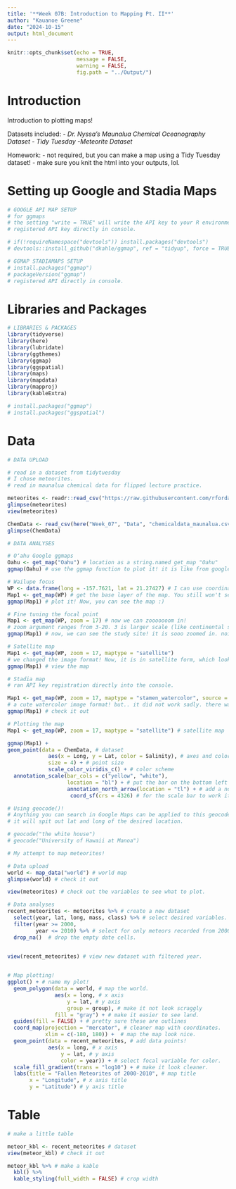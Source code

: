 ```yaml
---
title: '**Week 07B: Introduction to Mapping Pt. II**'
author: "Kauanoe Greene"
date: "2024-10-15"
output: html_document
---
```


```r
knitr::opts_chunk$set(echo = TRUE, 
                      message = FALSE, 
                      warning = FALSE, 
                      fig.path = "../Output/")
```

# **Introduction**

Introduction to plotting maps!

Datasets included: - *Dr. Nyssa's Maunalua Chemical Oceanography Dataset* - *Tidy Tuesday -Meteorite Dataset*

Homework: - not required, but you can make a map using a Tidy Tuesday dataset! - make sure you knit the html into your outputs, lol.

# **Setting up Google and Stadia Maps**

```r

# GOOGLE API MAP SETUP
# for ggmaps
# the setting "write = TRUE" will write the API key to your R environment so that you do not have to re-register it each time you code!
# registered API key directly in console.

# if(!requireNamespace("devtools")) install.packages("devtools")
# devtools::install_github("dkahle/ggmap", ref = "tidyup", force = TRUE)
```

```r

# GGMAP STADIAMAPS SETUP
# install.packages("ggmap")
# packageVersion("ggmap")
# registered API directly in console.
```

# **Libraries and Packages**

```r

# LIBRARIES & PACKAGES
library(tidyverse)
library(here)
library(lubridate)
library(ggthemes)
library(ggmap)
library(ggspatial)
library(maps)
library(mapdata)
library(mapproj)
library(kableExtra)

# install.packages("ggmap")
# install.packages("ggspatial")
```

# **Data**

```r

# DATA UPLOAD 

# read in a dataset from tidytuesday
# I chose meteorites.
# read in maunalua chemical data for flipped lecture practice.

meteorites <- readr::read_csv("https://raw.githubusercontent.com/rfordatascience/tidytuesday/master/data/2019/2019-06-11/meteorites.csv")
glimpse(meteorites)
view(meteorites)

ChemData <- read_csv(here("Week_07", "Data", "chemicaldata_maunalua.csv"))
glimpse(ChemData)


```

```r

# DATA ANALYSES

# Oʻahu Google ggmaps
Oahu <- get_map("Oahu") # location as a string.named get_map "Oahu"
ggmap(Oahu) # use the ggmap function to plot it! it is like from google maps, lol.

```

```r

# Wailupe focus
WP <- data.frame(long = -157.7621, lat = 21.27427) # I can use coordinates to adjust the focal point of the map. You won't see the map yet, FYI.
Map1 <- get_map(WP) # get the base layer of the map. You still won't see the map, FYI.
ggmap(Map1) # plot it! Now, you can see the map :)

```

```r

# Fine tuning the focal point
Map1 <- get_map(WP, zoom = 17) # now we can zooooooom in!
# zoom argument ranges from 3-20. 3 is larger scale (like continental scale, while 20 is close scale kine). We are trying 17.
ggmap(Map1) # now, we can see the study site! it is sooo zoomed in. noice.

```


```r

# Satellite map
Map1 <- get_map(WP, zoom = 17, maptype = "satellite")
# we changed the image format! Now, it is in satellite form, which looks much nicer. use the "?" function to see what other image types are available!
ggmap(Map1) # view the map

```


```r

# Stadia map
# ran API key registration directly into the console.

Map1 <- get_map(WP, zoom = 17, maptype = "stamen_watercolor", source = "stadia")
# a cute watercolor image format! but.. it did not work sadly. there was some error type. I must ask about it.
ggmap(Map1) # check it out

```

```r

# Plotting the map
Map1 <- get_map(WP, zoom = 17, maptype = "satellite") # satellite map

ggmap(Map1) + 
geom_point(data = ChemData, # dataset
             aes(x = Long, y = Lat, color = Salinity), # axes and color points!
             size = 4) + # point size
             scale_color_viridis_c() + # color scheme
  annotation_scale(bar_cols = c("yellow", "white"), 
                   location = "bl") + # put the bar on the bottom left and make the colors yellow and white, please.
                   annotation_north_arrow(location = "tl") + # add a north arrow. "tl" means "top left".
                    coord_sf(crs = 4326) # for the scale bar to work it needs to be in this coordinate system - this is a typical coordinate reference system for a GPS map (WGS84). Otherwise, your scale units will be in centimeters.

# Using geocode()!
# Anything you can search in Google Maps can be applied to this geocode() function.
# it will spit out lat and long of the desired location.

# geocode("the white house")
# geocode("University of Hawaii at Manoa")

```


```r

# My attempt to map meteorites!

# Data upload
world <- map_data("world") # world map
glimpse(world) # check it out

view(meteorites) # check out the variables to see what to plot.

# Data analyses
recent_meteorites <- meteorites %>% # create a new dataset
  select(year, lat, long, mass, class) %>% # select desired variables.
  filter(year >= 2000, 
         year <= 2010) %>% # select for only meteors recorded from 2000-2010.
  drop_na()  # drop the empty date cells.
 

view(recent_meteorites) # view new dataset with filtered year.


# Map plotting!
ggplot() + # name my plot!
  geom_polygon(data = world, # map the world.
               aes(x = long, # x axis
                   y = lat, # y axis
                   group = group), # make it not look scraggly
               fill = "gray") + # make it easier to see land.
  guides(fill = FALSE) + # pretty sure these are outlines
  coord_map(projection = "mercator", # cleaner map with coordinates.
            xlim = c(-180, 180)) +  # map the map look nice.
  geom_point(data = recent_meteorites, # add data points!
             aes(x = long, # x axis
                 y = lat, # y axis
                 color = year)) + # select focal variable for color.
  scale_fill_gradient(trans = "log10") + # make it look cleaner.
  labs(title = "Fallen Meteorites of 2000-2010", # map title 
       x = "Longitude", # x axis title
       y = "Latitude") # y axis title
```

# **Table**

```r

# make a little table

meteor_kbl <- recent_meteorites # dataset
view(meteor_kbl) # check it out

meteor_kbl %>% # make a kable
  kbl() %>% 
  kable_styling(full_width = FALSE) # crop width 
  
```

